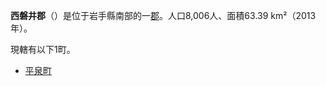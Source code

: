 {{日本郡
| 郡 = 西磐井郡
| 日文原名 = 西磐井郡
| 平假名 = にしいわいぐん
| 羅馬字拼音 = Nishiiwai-gun
| 地圖 =
| 都道府縣 = 岩手縣
| 編號 = 
| 町 = 1
| 村 = 
| 經度 = 
| 緯度 = 
| 註記 = 
|}}
'''西磐井郡'''（{{jpn|j=西磐井郡|hg=にしいわいぐん|rm=Nishiiwai gun|f=y}}）是位于岩手縣南部的一[[郡|郡]]。人口8,006人、面積63.39 km²（2013年）。

現轄有以下1町。
*[[平泉町|平泉町]]

{{岩手縣}}{{Authority control}}